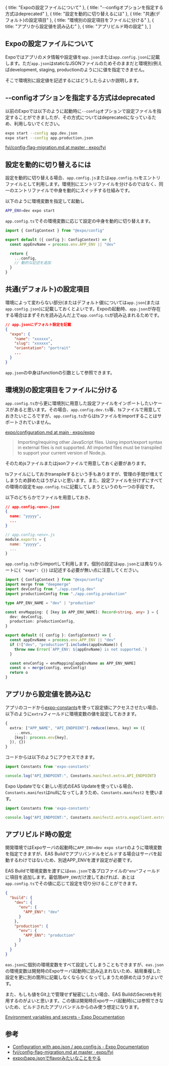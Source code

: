 
  { title: "Expoの設定ファイルについて" },
  { title: "--configオプションを指定する方式はdeprecated" },
  { title: "設定を動的に切り替えるには" },
  { title: "共通(デフォルト)の設定項目" },
  { title: "環境別の設定項目をファイルに分ける" },
  { title: "アプリから設定値を読み込む" },
  { title: "アプリビルド時の設定" },
]



## Expoの設定ファイルについて

Expoではアプリのメタ情報や設定値を`app.json`または`app.config.json`に記載します。ただ`app.json`はstaticなJSONファイルのためそのままだと環境別(例えばdevelopment, staging, productionのように)に値を指定できません。

そこで環境別に設定値を記述するにはどうしたらよいか説明します。


## --configオプションを指定する方式はdeprecated

以前のExpoでは以下のように起動時に`--config`オプションで設定ファイルを指定することができましたが、その方式についてはdeprecatedになっているため、利用しないでください。

```bash
expo start --config app.dev.json
expo start --config app.production.json
```

[fyi/config-flag-migration.md at master · expo/fyi](https://github.com/expo/fyi/blob/master/config-flag-migration.md)


## 設定を動的に切り替えるには

設定を動的に切り替える場合、`app.config.js`または`app.config.ts`をエントリファイルとして利用します。環境別にエントリファイルを分けるのではなく、同一のエントリファイルで中身を動的にスイッチする仕組みです。


以下のように環境変数を指定して起動し

```bash
APP_ENV=dev expo start
```

`app.config.ts`でその環境変数に応じて設定の中身を動的に切り替えます。

```ts
import { ConfigContext } from "@expo/config"

export default ({ config }: ConfigContext) => {
  const appEnvName = process.env.APP_ENV || "dev"

  return {
    ...config,
    // 動的な記述を追加
  }
}
```

## 共通(デフォルト)の設定項目

環境によって変わらない部分(またはデフォルト値)については`app.json`(または`app.config.json`)に記載しておくとよいです。Expoの起動時、`app.json`が存在する場合はまずそれを読み込んだ上で`app.config.ts`が読み込まれるためです。


```json
// app.jsonにデフォルト設定を記載
{
  "expo": {
    "name": "xxxxxx",
    "slug": "xxxxxx",
    "orientation": "portrait"
    ...
  }
}
```

`app.json`の中身はfunctionの引数として参照できます。

## 環境別の設定項目をファイルに分ける

`app.config.ts`から更に環境別に用意した設定ファイルをインポートしたいケースがあると思います。その場合、`app.config.dev.ts`等、tsファイルで用意しておきたいところですが、`app.config.ts`からはtsファイルをimportすることはサポートされていません。

[expo/configuration.md at main · expo/expo](https://github.com/expo/expo/blob/main/docs/pages/workflow/configuration.md#dynamic-configuration-with-appconfigjs)

> Importing/requiring other JavaScript files. Using import/export syntax in external files is not supported. All imported files must be transpiled to support your current version of Node.js.

そのためjsファイルまたはjsonファイルで用意しておく必要があります。

tsファイルにしておきtranspileするという手もありますが、管理の手間が増えてしまうため辞めたほうがよいと思います。また、設定ファイルを分けずにすべての環境の設定を`app.config.ts`に記載してしまうというのも一つの手段です。

以下のどちらかでファイルを用意しておき、

```json
// app.config.<env>.json
{
  name: "yyyyy",
  ...
}
```


```js
// app.config.<env>.js
module.exports = {
  name: "yyyyy",
  ...
}
```

`app.config.ts`からimportして利用します。個別の設定は`app.json`とは異なりルートに`{ "expo": {}}` は記述する必要が無い点に注意してください。

```ts
import { ConfigContext } from "@expo/config"
import merge from "deepmerge"
import devConfig from "./app.config.dev"
import productionConfig from "./app.config.production"

type APP_ENV_NAME = "dev" | "production"

const envMapping: { [key in APP_ENV_NAME]: Record<string, any> } = {
  dev: devConfig,
  production: productionConfig,
}

export default ({ config }: ConfigContext) => {
  const appEnvName = process.env.APP_ENV || "dev"
  if (!["dev", "production"].includes(appEnvName)) {
    throw new Error(`APP_ENV: ${appEnvName} is not supported.`)
  }

  const envConfig = envMapping[appEnvName as APP_ENV_NAME]
  const o = merge(config, envConfig)
  return o
}
```


## アプリから設定値を読み込む

アプリのコードから[expo-constants](https://docs.expo.io/versions/latest/sdk/constants/)を使って設定値にアクセスさせたい場合、以下のように`extra`フィールドに環境変数の値を設定しておきます。

```ts
{
  extra: ["APP_NAME", "API_ENDPOINT"].reduce((envs, key) => ({
    ...envs,
    [key]: process.env[key],
  }), {})
}
```

コードからは以下のようにアクセスできます。

```ts
import Constants from 'expo-constants'

console.log("API_ENDPOINT:", Constants.manifest.extra.API_ENDPOINT)
```

Expo Updateでなく新しい形式のEAS Updateを使っている場合、 `Constants.manifest`はnullになってしまうため、`Constants.manifest2` を使います。

```ts
import Constants from 'expo-constants'

console.log("API_ENDPOINT:", Constants.manifest2.extra.expoClient.extra.API_ENDPOINT)
```


## アプリビルド時の設定

開発環境ではExpoサーバの起動時に`APP_ENV=dev expo start`のように環境変数を指定できますが、EAS Buildでアプリバンドルをビルドする場合はサーバを起動するわけではないため、別途APP_ENVを渡す設定が必要です。


EAS Buildで環境変数を渡すには`eas.json`で各プロファイルの`"env"`フィールドに項目を追加します。最低限`APP_ENV`だけ渡してあげれば、あとは`app.config.ts`でその値に応じて設定を切り分けることができます。

```json
{
  "build": {
    "dev": {
      "env": {
        "APP_ENV": "dev"
      }
    },
    "production": {
      "env": {
        "APP_ENV": "production"
      }
    }
  }
}
```

`eas.json`に個別の環境変数をすべて設定してしまうこともできますが、`eas.json`の環境変数は開発時のExpoサーバ起動時に読み込まれないため、結局重複した設定を更に別の箇所に記載しなくならなくなってしまうため辞めたほうがよいです。

また、もしも値をGit上で管理せず秘密にしたい場合、EAS BuildのSecretsを利用するのがよいと思います。この値は開発時(Expoサーバ起動時)には参照できないため、ビルドされたアプリバンドルからのみ使う想定になります。

[Environment variables and secrets - Expo Documentation](https://docs.expo.dev/build-reference/variables/#using-secrets-in-environment-variables)


## 参考

- [Configuration with app.json / app.config.js - Expo Documentation](https://docs.expo.dev/workflow/configuration/)
- [fyi/config-flag-migration.md at master · expo/fyi](https://github.com/expo/fyi/blob/master/config-flag-migration.md)
- [expoのapp.jsonでflavorみたいなことをやる](https://zenn.dev/terrierscript/articles/2021-02-28-expo-app-json-flavor)

